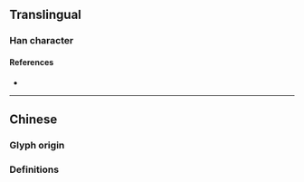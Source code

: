 {{also|楊}}
{{character info/new}}
==Translingual==

===Han character===
{{Han char|rn=75|rad=木|as=03|sn=7|four=|canj=DNSH|ids=⿰[[木]][[𠃓]]}}

====References====
* {{Han ref|kx=0513.011|hdz=21163.020|uh=6768|ud=26472}}

----

==Chinese==

===Glyph origin===
{{Han simp|楊|f=昜|t=𠃓}}

===Definitions===
{{zh-see|楊}}